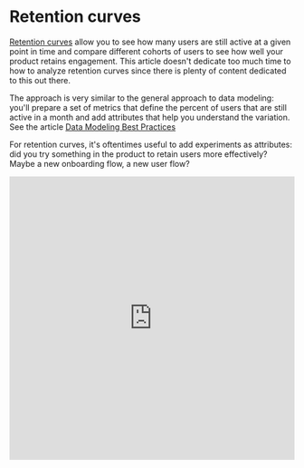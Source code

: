 
# Retention curves

[Retention curves](https://www.sequoiacap.com/article/retention) allow you to
see how many users are still active at a given point in time and compare
different cohorts of users to see how well your product retains engagement. This
article doesn't dedicate too much time to how to analyze retention curves since
there is plenty of content dedicated to this out there.

The approach is very similar to the general approach to data modeling: you'll
prepare a set of metrics that define the percent of users that are still active
in a month and add attributes that help you understand the variation. See the
article
[Data Modeling Best Practices](/data-modeling/data-modeling-best-practices)

For retention curves, it's oftentimes useful to add experiments as attributes:
did you try something in the product to retain users more effectively? Maybe a
new onboarding flow, a new user flow?

<iframe
  width="100%"
  height="500px"
  frameBorder={0}
  src="https://demo.glean.io/app/sv/c5120fe8-b0a0-36e3-bc56-a795c081722e?viewMode=embed"
/>

For this walk-through, we're going to look at the user engagement on the tech
news aggregation website Hacker News. The dataset is available on BigQuery's
public datasets and is kept up to date.

## Prepare curves in your data warehouse

As with all tools you build in Glean, retention curves will be as powerful as
the data model you produce for them. For large user tables, it probably makes
sense to prepare this data in your data warehouse, but it's also possible to
calculate retention curves on the fly using a SQL-based data model. See
[Add Data Model](/data-modeling/add-data-model)

To prepare our curves, we are going to track whether a user is active or not in
any given month. So that all of our users are being compared fairly, we'll also
track the number of months since a user signed up - this will be the x-axis of
our retention curve.

You should be targeting a data model that looks something like the following
table:

| userid          | user signup month | activity month    | months since signup | is_active |
| --------------- | ----------------- | ----------------- | ------------------- | --------- |
| carlos@glean    | August 1, 2020    | August 1, 2020    | 0                   | 1         |
| carlos@glean    | August 1, 2020    | September 1, 2020 | 1                   | 1         |
| carlos@glean    | August 1, 2020    | October 1, 2020   | 2                   | 0         |
| carlos@glean    | August 1, 2020    | November 1, 2020  | 3                   | 0         |
| nathaniel@glean | July 1, 2020      | July 1, 2020      | 0                   | 1         |
| nathaniel@glean | July 1, 2020      | August 1, 2020    | 1                   | 1         |
| nathaniel@glean | July 1, 2020      | September 1, 2020 | 2                   | 1         |
| nathaniel@glean | July 1, 2020      | October 1, 2020   | 3                   | 1         |
| nathaniel@glean | July 1, 2020      | November 1, 2020  | 4                   | 1         |

For the Hacker News dataset the query looks something like this (using BigQuery
syntax):

```sql
with all_months as (
  select
    distinct timestamp_trunc(timestamp, month) as month
  from `bigquery-public-data.hacker_news.full`
),
active_months as (
  select
    distinct `by` as userid
    , timestamp_trunc(timestamp, month) as month
  from`bigquery-public-data.hacker_news.full`
),
users as (
  select
    `by` as userid
    , min(timestamp_trunc(timestamp, month)) as first_month
    , max(timestamp_trunc(timestamp, month)) as last_month
  from `bigquery-public-data.hacker_news.full`
  group BY userid
)
select
  u.userid
  , m.month
  , first_month as cohort_month
  , cast(first_month as string) as cohort_month_str
  , date_diff(DATE(m.month), DATE(u.first_month), MONTH) as month_number
-- could add cohort
--  , experiment_cohort as experiment
  , if(m.month <= u.last_month, 1.0, 0.0) as unbounded_active
  , if(a.month IS NOT NULL, 1.0, 0.0) as active
from users as u
  cross join all_months as m
  left join active_months as a
    on a.userid = u.userid and a.month = m.month
  where m.month >= u.first_month
;
```

A few notes on the resulting columns:

- **userid** - self-explanatory, this is string representing our user
- **month** - this is a date representation of the month in which an activity
  happens
- **cohort_month** - this is the month a user joined the site
- **cohort_month_str** - this is a bit of a workaround: you will cast your
  cohort month to a string so you can use it as an attribute and cut by it in
  Glean
- **month_number** - this is the number of months since a user joined the
  platform, this will be the x axis of our curve
- **experiment** - this is a randomly assigned experiment for each user. Note
  that in this column and for this model, each user can only be assigned to a
  single experimental cohort.
- **active** - either 1 or 0 for each user in a month. A value of 1 means the
  user was active in that month and zero means inactive.
- **unbounded_active** - either 1 or 0 for each user in a month. A value of 1
  means that a user was either active in that month or in any month after. This
  will help us answer the question "of users in this month, what percent of
  users abandoned us and have not returned since"

## Create the model in Glean

1. From the data exploration page, click
   [Add Data Model](/data-modeling/add-data-model)
2. Either select your prepared retention table from your data warehouse or click
   `SQL Query` and enter a SQL query similar to the one above as the basis for
   your model. Click `Create Model`
3. Set up your data model in Glean:

   - Make sure that `month` is selected as your primary date, by selecting the
     gear next to it.
   - Add `cohort_month_str`, `month_number` as attributes along with any
     experimental cohort attributes you prepared in your data.
   - Add two columns as metrics:

     - **Unbounded Active Retention** - is defined as the `average` of column
       `unbounded_active`
     - **Active Retention** - is defined as the `average` of column `active`
     - **Active Users (Optional)** - if you want to create a retention pivot,
       you should also add a metric for unique active users in a month:

     ```sql
     COUNT(DISTINCT IF(active = 1, userid, null))
     ```

4. Click `Publish`

## Create retention curves

<iframe
  width="100%"
  height="500px"
  frameBorder={0}
  src="https://demo.glean.io/app/sv/c5120fe8-b0a0-36e3-bc56-a795c081722e?viewMode=embed"
/>

1. Change the chart type to a `line`
2. Select `month_number` as the x-axis variable
3. Select `Unbounded Active Retention` as your metric
4. Select some `cohort_month_str` as breakouts to see how different cohort
   months retain users in your product. Alternatively, you can filter for a
   specific cohort month and breakout by an experimental variable

<Callout type="info">
  Note that not breaking out (or filtering) by `cohort_month_str` has some
  implications for your analysis. This is because not every cohort month has an
  equal number of future months. To correct for this, it's possible to use a
  Kaplan-Meier estimator which will be left as a separate exercise.
</Callout>

## Create retention table

<iframe
  width="100%"
  height="500px"
  frameBorder={0}
  src="https://demo.glean.io/app/sv/07fdf78d-0f43-3320-b3dc-612a57fdfedc?viewMode=embed"
/>

1. Make sure you add the Active Users metric specified above.
2. Select a `pivot table` as your visualization type from the chart dropdown on
   the top left.
3. Select `cohort` as your rows
4. Select `month_number` as your columns
5. Click into the `control` tab on the right-hand side and make sure you sort
   rows by `cohort` descending and sort the columns by `month_number` ascending
6. As the metric, select `Active Users` as the calculation, select
   `Percentage of Row Max` and finally as the Color scale, select
   `Percentage Color Scale`
